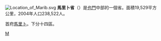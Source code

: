 [[File:Location_of_Marib.svg|thumb]]
'''馬里卜省'''（{{lang-ar|مأرب في اليمن|}}）是[[也門|也門]]中部的一個省。面積19,529平方公里，2004年人口238,522人。

首府[[馬里卜|馬里卜]]。下分十四區。

{{葉門行政區劃}}

[[Category:也門行政區劃|M]]